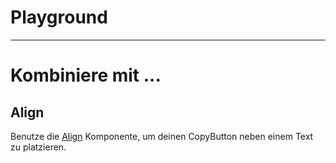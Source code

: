 # Playground

<LiveCodeEditor />

---

# Kombiniere mit ...

## Align

Benutze die [Align](/03-components/structure/align) Komponente, um deinen
CopyButton neben einem Text zu platzieren.

<LiveCodeEditor example="align" editorCollapsed />
